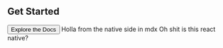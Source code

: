 
<Container>


<Box py={6}>


## Get Started

<Button as="a" href="/getting-started" variant="black">
	Explore the Docs


</Button>


<View>
	<Text>Holla from the native side in mdx</Text>
	<Text>Oh shit is this react native?</Text>
</View>

</Box>


</Container>


[build status]: https://flat.badgen.net/github/status/system-ui/theme-ui
[version]: https://flat.badgen.net/npm/v/theme-ui
[npm]: https://npmjs.com/package/theme-ui
[mit license]: https://flat.badgen.net/badge/license/MIT/blue
[size]: https://flat.badgen.net/bundlephobia/minzip/theme-ui
[stars]: https://flat.badgen.net/github/stars/system-ui/theme-ui
